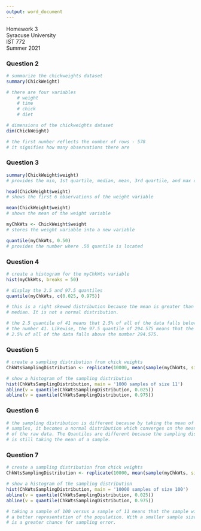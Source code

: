 ---
output: word_document
---

Homework 3  
Syracuse University  
IST 772  
Summer 2021  

### Question 2

```{r Question 2}

# summarize the chickweights dataset
summary(ChickWeight)

# there are four variables
    # weight
    # time
    # chick
    # diet

# dimensions of the chickweights dataset
dim(ChickWeight)

# the first number reflects the number of rows - 578
# it signifies how many observations there are

```

### Question 3

```{r Question 3}

summary(ChickWeight$weight)
# provides the min, 1st quartile, median, mean, 3rd quartile, and max of the weight variable

head(ChickWeight$weight)
# shows the first 6 observations of the weight variable

mean(ChickWeight$weight)
# shows the mean of the weight variable

myChkWts <- ChickWeight$weight
# stores the weight variable into a new variable

quantile(myChkWts, 0.50)
# provides the number where .50 quantile is located

```

### Question 4

```{r Question 4}

# create a histogram for the myChkWts variable
hist(myChkWts, breaks = 50)

# display the 2.5 and 97.5 quantiles
quantile(myChkWts, c(0.025, 0.975))

# this is a right skewed distribution because the mean is greater than the
# median. It is not a normal distribution.

# the 2.5 quantile of 41 means that 2.5% of all of the data falls below
# the number 41. Likewise, the 97.5 quantile of 294.575 means that the top
# 2.5% of all of the data falls above the number 294.575.

```

### Question 5

```{r Question 5}

# create a sampling distribution from chick weights
ChkWtsSamplingDistribution <- replicate(10000, mean(sample(myChkWts, size = 11, replace = TRUE)))

# show a histogram of the sampling distribution
hist(ChkWtsSamplingDistribution, main = '1000 samples of size 11')
abline(v = quantile(ChkWtsSamplingDistribution, 0.025))
abline(v = quantile(ChkWtsSamplingDistribution, 0.975))

```

### Question 6

```{r Question 6}

# the sampling distribution is different because by taking the mean of many
# samples, it becomes a normal distribution which converges on the mean
# of the raw data. The Quantiles are different because the sampling distribution
# is still taking the mean of a sample.

```

### Question 7

```{r Question 7}

# create a sampling distribution from chick weights
ChkWtsSamplingDistribution <- replicate(10000, mean(sample(myChkWts, size = 100, replace = TRUE)))

# show a histogram of the sampling distribution
hist(ChkWtsSamplingDistribution, main = '10000 samples of size 100')
abline(v = quantile(ChkWtsSamplingDistribution, 0.025))
abline(v = quantile(ChkWtsSamplingDistribution, 0.975))

# taking a sample of 100 versus a sample of 11 means that the sample will be
# a better representation of the population. With a smaller sample size there
# is a greater chance for sampling error.

```